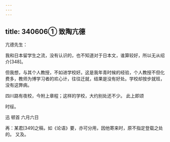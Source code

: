 ```yaml
---
---
---
```

title: 340606① 致陶亢德
---




亢德先生：

我和日本留学生之流，没有认识的，也不知道对于日本文，谁算较好，所以无从绍介[348]。

但我想，与其个人教授，不如进学校好。这是我年青时候的经验，个人教授不但化费多，教师为博学习者的欢心计，往往迁就，结果是没有好处。学校却按步就班，没有这弊病。

四川路有夜校，今附上章程；这样的学校，大约别处还不少。 此上即颂

时绥。

迅 顿首 六月六日

再：某君[349]之稿，如《论语》要，亦可分用，因他寄来时，原不指定登载之处的。 又及。